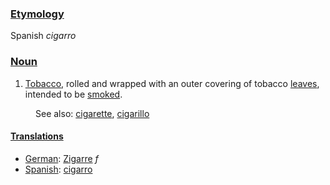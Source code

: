 ===[[Etymology]]===

Spanish ''cigarro''

===[[Noun]]===

# [[Tobacco]], rolled and wrapped with an outer covering of tobacco [[leaves]], intended to be [[smoke]]d.

:See also: [[cigarette]], [[cigarillo]]

====[[Translations]]====
*[[German]]: [[Zigarre]] ''f''
*[[Spanish]]: [[cigarro]]